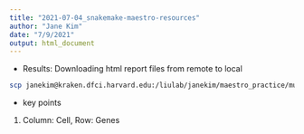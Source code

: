 ```yaml
---
title: "2021-07-04_snakemake-maestro-resources"
author: "Jane Kim"
date: "7/9/2021"
output: html_document
---
```


- Results: Downloading html report files from remote to local
```bash
scp janekim@kraken.dfci.harvard.edu:/liulab/janekim/maestro_practice/multi-scatac-chromap/Result/Report/\{SRR11614703_scATAC_report.html,SRR11614706_scATAC_report.html,SRR11614704_scATAC_report.html,SRR11614707_scATAC_report.html,SRR11614705_scATAC_report.html,SRR11614708_scATAC_report.html\} /Users/jeongeunkim/Downloads
```

- key points
1) Column: Cell, Row: Genes